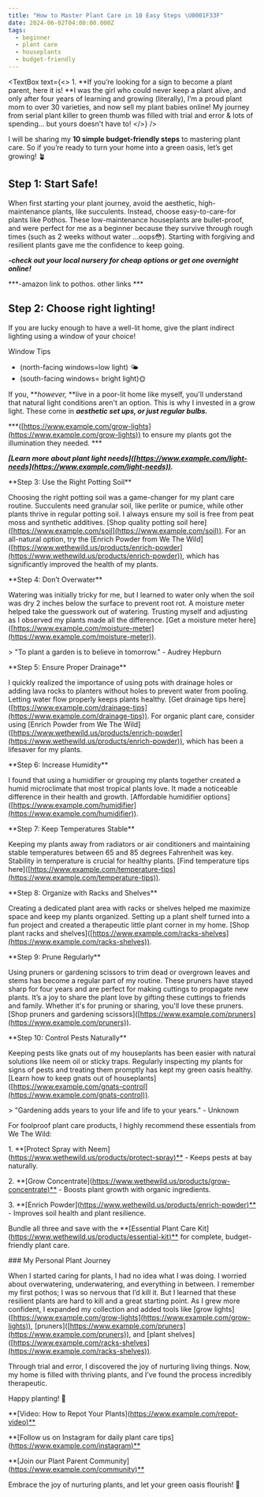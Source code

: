 ```yaml
---
title: "How to Master Plant Care in 10 Easy Steps \U0001F33F"
date: 2024-06-02T04:00:00.000Z
tags:
  - beginner
  - plant care
  - houseplants
  - budget-friendly
---
```


<CaptionedImage imgUrl="/10-best-living-room-indoor-plants-01.webp" />

<PullQuote text="&#x22;Gardening adds years to your life and life to your years.&#x22; " author="Unknown" />

<TextBox
  text={<>
    1. **If you’re looking for a sign to become a plant parent, here it is! **I was the girl who could never keep a plant alive, and only after four years of learning and growing (literally), I’m a proud plant mom to over 30 varieties, and now sell my plant babies online! My journey from serial plant killer to green thumb was filled with trial and error & lots of spending... but yours doesn't have to!
  </>}
/>

I will be sharing my **10 simple budget-friendly steps** to mastering plant care. So if you’re ready to turn your home into a green oasis, let’s get growing! 🪴

## Step 1: Start Safe!

When first starting your plant journey, avoid the aesthetic, high-maintenance plants, like succulents. Instead, choose easy-to-care-for plants like Pothos. These low-maintenance houseplants are bullet-proof, and were perfect for me as a beginner because they survive through rough times (such as 2 weeks without water ...oops😳). Starting with forgiving and resilient plants gave me the confidence to keep going.

***-check out your local nursery for cheap options or get one overnight online!***

***-amazon link to pothos. other links ***

## Step 2: Choose right lighting!

If you are lucky enough to have a well-lit home, give the plant indirect lighting using a window of your choice! 

Window Tips

* (north-facing windows=low light) 🌤️
* (south-facing windows= bright light)🌞

If you, ***however,* **live in a poor-lit home like myself, you'll understand that natural light conditions aren't an option. This is why I invested in a grow light. These come in ***aesthetic set ups, or just regular bulbs.***

***([https://www.example.com/grow-lights](https://www.example.com/grow-lights)) to ensure my plants got the illumination they needed. ***

***\[Learn more about plant light needs]\([https://www.example.com/light-needs](https://www.example.com/light-needs)).***

\*\*Step 3: Use the Right Potting Soil\*\*

Choosing the right potting soil was a game-changer for my plant care routine. Succulents need granular soil, like perlite or pumice, while other plants thrive in regular potting soil. I always ensure my soil is free from peat moss and synthetic additives. \[Shop quality potting soil here]\([https://www.example.com/soil](https://www.example.com/soil)). For an all-natural option, try the \[Enrich Powder from We The Wild]\([https://www.wethewild.us/products/enrich-powder](https://www.wethewild.us/products/enrich-powder)), which has significantly improved the health of my plants.

\*\*Step 4: Don’t Overwater\*\*

Watering was initially tricky for me, but I learned to water only when the soil was dry 2 inches below the surface to prevent root rot. A moisture meter helped take the guesswork out of watering. Trusting myself and adjusting as I observed my plants made all the difference. \[Get a moisture meter here]\([https://www.example.com/moisture-meter](https://www.example.com/moisture-meter)).

\> "To plant a garden is to believe in tomorrow." - Audrey Hepburn

\*\*Step 5: Ensure Proper Drainage\*\*

I quickly realized the importance of using pots with drainage holes or adding lava rocks to planters without holes to prevent water from pooling. Letting water flow properly keeps plants healthy. \[Get drainage tips here]\([https://www.example.com/drainage-tips](https://www.example.com/drainage-tips)). For organic plant care, consider using \[Enrich Powder from We The Wild]\([https://www.wethewild.us/products/enrich-powder](https://www.wethewild.us/products/enrich-powder)), which has been a lifesaver for my plants.

\*\*Step 6: Increase Humidity\*\*

I found that using a humidifier or grouping my plants together created a humid microclimate that most tropical plants love. It made a noticeable difference in their health and growth. \[Affordable humidifier options]\([https://www.example.com/humidifier](https://www.example.com/humidifier)).

\*\*Step 7: Keep Temperatures Stable\*\*

Keeping my plants away from radiators or air conditioners and maintaining stable temperatures between 65 and 85 degrees Fahrenheit was key. Stability in temperature is crucial for healthy plants. \[Find temperature tips here]\([https://www.example.com/temperature-tips](https://www.example.com/temperature-tips)).

\*\*Step 8: Organize with Racks and Shelves\*\*

Creating a dedicated plant area with racks or shelves helped me maximize space and keep my plants organized. Setting up a plant shelf turned into a fun project and created a therapeutic little plant corner in my home. \[Shop plant racks and shelves]\([https://www.example.com/racks-shelves](https://www.example.com/racks-shelves)).

\*\*Step 9: Prune Regularly\*\*

Using pruners or gardening scissors to trim dead or overgrown leaves and stems has become a regular part of my routine. These pruners have stayed sharp for four years and are perfect for making cuttings to propagate new plants. It’s a joy to share the plant love by gifting these cuttings to friends and family. Whether it's for pruning or sharing, you'll love these pruners. \[Shop pruners and gardening scissors]\([https://www.example.com/pruners](https://www.example.com/pruners)).

\*\*Step 10: Control Pests Naturally\*\*

Keeping pests like gnats out of my houseplants has been easier with natural solutions like neem oil or sticky traps. Regularly inspecting my plants for signs of pests and treating them promptly has kept my green oasis healthy. \[Learn how to keep gnats out of houseplants]\([https://www.example.com/gnats-control](https://www.example.com/gnats-control)).

\> "Gardening adds years to your life and life to your years." - Unknown

For foolproof plant care products, I highly recommend these essentials from We The Wild:

1\. \*\*\[Protect Spray with Neem]\([https://www.wethewild.us/products/protect-spray)\*\*](https://www.wethewild.us/products/protect-spray\)**) - Keeps pests at bay naturally.

2\. \*\*\[Grow Concentrate]\([https://www.wethewild.us/products/grow-concentrate)\*\*](https://www.wethewild.us/products/grow-concentrate\)**) - Boosts plant growth with organic ingredients.

3\. \*\*\[Enrich Powder]\([https://www.wethewild.us/products/enrich-powder)\*\*](https://www.wethewild.us/products/enrich-powder\)**) - Improves soil health and plant resilience.

Bundle all three and save with the \*\*\[Essential Plant Care Kit]\([https://www.wethewild.us/products/essential-kit)\*\*](https://www.wethewild.us/products/essential-kit\)**) for complete, budget-friendly plant care.

\### My Personal Plant Journey

When I started caring for plants, I had no idea what I was doing. I worried about overwatering, underwatering, and everything in between. I remember my first pothos; I was so nervous that I’d kill it. But I learned that these resilient plants are hard to kill and a great starting point. As I grew more confident, I expanded my collection and added tools like \[grow lights]\([https://www.example.com/grow-lights](https://www.example.com/grow-lights)), \[pruners]\([https://www.example.com/pruners](https://www.example.com/pruners)), and \[plant shelves]\([https://www.example.com/racks-shelves](https://www.example.com/racks-shelves)).

Through trial and error, I discovered the joy of nurturing living things. Now, my home is filled with thriving plants, and I’ve found the process incredibly therapeutic.

Happy planting! 🌿

\*\*\[Video: How to Repot Your Plants]\([https://www.example.com/repot-video)\*\*](https://www.example.com/repot-video\)**)

\*\*\[Follow us on Instagram for daily plant care tips]\([https://www.example.com/instagram)\*\*](https://www.example.com/instagram\)**)

\*\*\[Join our Plant Parent Community]\([https://www.example.com/community)\*\*](https://www.example.com/community\)**)

Embrace the joy of nurturing plants, and let your green oasis flourish! 🌱
